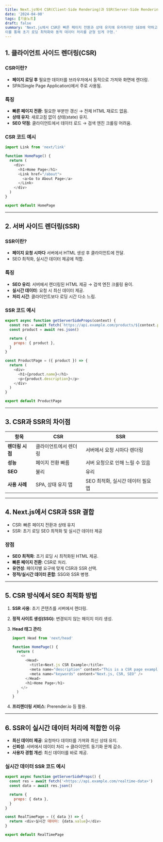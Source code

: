 ```yaml
---
title: Next.js에서 CSR(Client-Side Rendering)과 SSR(Server-Side Rendering) 이해하기
date: '2024-04-08'
tags: [기술노트]
draft: false
summary: 'Next.js에서 CSR은 빠른 페이지 전환과 상태 유지에 유리하지만 SEO에 약하고, SSR은 SEO와 실시간 데이터 제공에 적합하여 페이지 요구에 따라 결합하여 사용.
이를 통해 초기 로딩 최적화와 동적 데이터 처리를 균형 있게 구현.'
---
```


## 1. 클라이언트 사이드 렌더링(CSR)

### CSR이란?

- **페이지 로딩 후** 필요한 데이터를 브라우저에서 동적으로 가져와 화면에 렌더링.
- SPA(Single Page Application)에서 주로 사용됨.

### 특징

- **빠른 페이지 전환**: 필요한 부분만 갱신 → 전체 HTML 재로드 없음.
- **상태 유지**: 새로고침 없이 상태(state) 유지.
- **SEO 약점**: 클라이언트에서 데이터 로드 → 검색 엔진 크롤링 어려움.

### CSR 코드 예시

```javascript
import Link from 'next/link'

function HomePage() {
  return (
    <div>
      <h1>Home Page</h1>
      <Link href="/about">
        <a>Go to About Page</a>
      </Link>
    </div>
  )
}

export default HomePage
```

---

## 2. 서버 사이드 렌더링(SSR)

### SSR이란?

- **페이지 요청 시마다** 서버에서 HTML 생성 후 클라이언트에 전달.
- SEO 최적화, 실시간 데이터 제공에 적합.

### 특징

- **SEO 유리**: 서버에서 렌더링된 HTML 제공 → 검색 엔진 크롤링 용이.
- **실시간 데이터**: 요청 시 최신 데이터 제공.
- **처리 시간**: 클라이언트보다 로딩 시간 다소 느림.

### SSR 코드 예시

```javascript
export async function getServerSideProps(context) {
  const res = await fetch(`https://api.example.com/products/${context.params.id}`)
  const product = await res.json()

  return {
    props: { product },
  }
}

const ProductPage = ({ product }) => {
  return (
    <div>
      <h1>{product.name}</h1>
      <p>{product.description}</p>
    </div>
  )
}

export default ProductPage
```

---

## 3. CSR과 SSR의 차이점

| 항목            | CSR                   | SSR                               |
| --------------- | --------------------- | --------------------------------- |
| **렌더링 시점** | 클라이언트에서 렌더링 | 서버에서 요청 시마다 렌더링       |
| **성능**        | 페이지 전환 빠름      | 서버 요청으로 인해 느릴 수 있음   |
| **SEO**         | 불리                  | 유리                              |
| **사용 사례**   | SPA, 상태 유지 앱     | SEO 최적화, 실시간 데이터 필요 앱 |

---

## 4. Next.js에서 CSR과 SSR 결합

- CSR: 빠른 페이지 전환과 상태 유지
- SSR: 초기 로딩 SEO 최적화 및 실시간 데이터 제공

### 장점

- **SEO 최적화**: 초기 로딩 시 최적화된 HTML 제공.
- **빠른 페이지 전환**: CSR로 처리.
- **유연성**: 페이지별 요구에 맞게 CSR과 SSR 선택.
- **정적/실시간 데이터 혼합**: SSG와 SSR 병행.

---

## 5. CSR 방식에서 SEO 최적화 방법

1. **SSR 사용**: 초기 콘텐츠를 서버에서 렌더링.
2. **정적 사이트 생성(SSG)**: 변경되지 않는 페이지 미리 생성.
3. **Head 태그 관리**:

   ```javascript
   import Head from 'next/head'

   function HomePage() {
     return (
       <>
         <Head>
           <title>Next.js CSR Example</title>
           <meta name="description" content="This is a CSR page example in Next.js" />
           <meta name="keywords" content="Next.js, CSR, SEO" />
         </Head>
         <h1>Home Page</h1>
       </>
     )
   }
   ```

4. **프리렌더링 서비스**: Prerender.io 등 활용.

---

## 6. SSR이 실시간 데이터 처리에 적합한 이유

- **최신 데이터 제공**: 요청마다 데이터를 가져와 최신 상태 유지.
- **신뢰성**: 서버에서 데이터 처리 → 클라이언트 동기화 문제 감소.
- **사용자 경험 개선**: 최신 데이터를 바로 제공.

### 실시간 데이터 SSR 코드 예시

```javascript
export async function getServerSideProps() {
  const res = await fetch('<https://api.example.com/realtime-data>')
  const data = await res.json()

  return {
    props: { data },
  }
}

const RealTimePage = ({ data }) => {
  return <div>실시간 데이터: {data.value}</div>
}

export default RealTimePage
```
